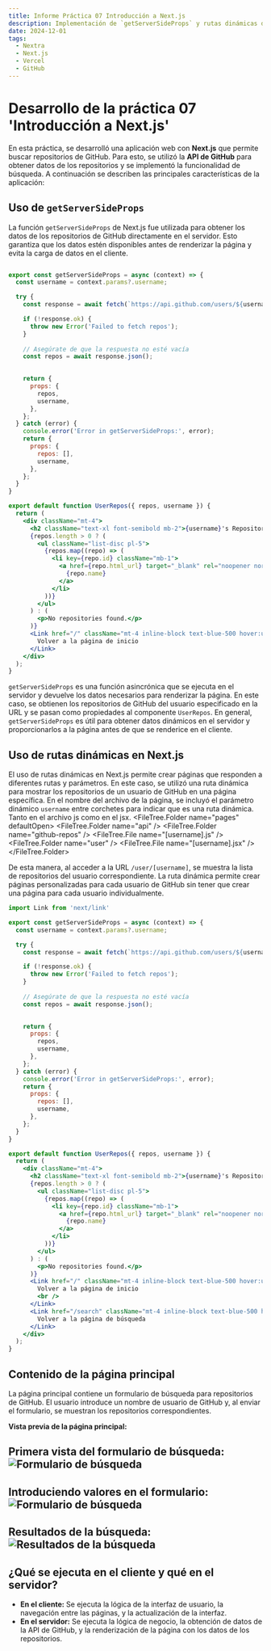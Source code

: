```yaml
---
title: Informe Práctica 07 Introducción a Next.js
description: Implementación de `getServerSideProps` y rutas dinámicas de Next.js en un buscador de repositorios de GitHub.
date: 2024-12-01
tags:
  - Nextra
  - Next.js
  - Vercel
  - GitHub
---
```



# Desarrollo de la práctica 07 'Introducción a Next.js'

En esta práctica, se desarrolló una aplicación web con **Next.js** que permite buscar repositorios de GitHub. Para esto, se utilizó la **API de GitHub** para obtener datos de los repositorios y se implementó la funcionalidad de búsqueda. A continuación se describen las principales características de la aplicación:

## Uso de `getServerSideProps`

La función `getServerSideProps` de Next.js fue utilizada para obtener los datos de los repositorios de GitHub directamente en el servidor. Esto garantiza que los datos estén disponibles antes de renderizar la página y evita la carga de datos en el cliente.

````jsx filename="CodeExtension.jsx" copy {2} showLineNumbers 

export const getServerSideProps = async (context) => {
  const username = context.params?.username;

  try {
    const response = await fetch(`https://api.github.com/users/${username}/repos`);

    if (!response.ok) {
      throw new Error('Failed to fetch repos');
    }
    
    // Asegúrate de que la respuesta no esté vacía
    const repos = await response.json();
    

    return {
      props: {
        repos,
        username,
      },
    };
  } catch (error) {
    console.error('Error in getServerSideProps:', error);
    return {
      props: {
        repos: [],
        username,
      },
    };
  }
}

export default function UserRepos({ repos, username }) {
  return (
    <div className="mt-4">
      <h2 className="text-xl font-semibold mb-2">{username}'s Repositories</h2>
      {repos.length > 0 ? (
        <ul className="list-disc pl-5">
          {repos.map((repo) => (
            <li key={repo.id} className="mb-1">
              <a href={repo.html_url} target="_blank" rel="noopener noreferrer" className="text-blue-500 hover:underline">
                {repo.name}
              </a>
            </li>
          ))}
        </ul>
      ) : (
        <p>No repositories found.</p>
      )}
      <Link href="/" className="mt-4 inline-block text-blue-500 hover:underline bg-blue-highlight">
        Volver a la página de inicio
      </Link>
    </div>
  );
}
````

`getServerSideProps` es una función asincrónica que se ejecuta en el servidor y devuelve los datos necesarios para renderizar la página. En este caso, se obtienen los repositorios de GitHub del usuario especificado en la URL y se pasan como propiedades al componente `UserRepos`.
En general, `getServerSideProps` es útil para obtener datos dinámicos en el servidor y proporcionarlos a la página antes de que se renderice en el cliente.

## Uso de rutas dinámicas en Next.js

El uso de rutas dinámicas en Next.js permite crear páginas que responden a diferentes rutas y parámetros. En este caso, se utilizó una ruta dinámica para mostrar los repositorios de un usuario de GitHub en una página específica.
En el nombre del archivo de la página, se incluyó el parámetro dinámico `username` entre corchetes para indicar que es una ruta dinámica. Tanto en el archivo js como en el jsx.
<FileTree>
    <FileTree.Folder name="pages" defaultOpen>
        <FileTree.Folder name="api" />
        <FileTree.Folder name="github-repos" />
        <FileTree.File name="[username].js" />
        <FileTree.Folder name="user" />
        <FileTree.File name="[username].jsx" />
    </FileTree.Folder>
</FileTree>

De esta manera, al acceder a la URL `/user/[username]`, se muestra la lista de repositorios del usuario correspondiente. La ruta dinámica permite crear páginas personalizadas para cada usuario de GitHub sin tener que crear una página para cada usuario individualmente.

````jsx filename="[username].jsx" copy {4} {7} {37} showLineNumbers 
import Link from 'next/link'

export const getServerSideProps = async (context) => {
  const username = context.params?.username;

  try {
    const response = await fetch(`https://api.github.com/users/${username}/repos`);

    if (!response.ok) {
      throw new Error('Failed to fetch repos');
    }
    
    // Asegúrate de que la respuesta no esté vacía
    const repos = await response.json();
    

    return {
      props: {
        repos,
        username,
      },
    };
  } catch (error) {
    console.error('Error in getServerSideProps:', error);
    return {
      props: {
        repos: [],
        username,
      },
    };
  }
}

export default function UserRepos({ repos, username }) {
  return (
    <div className="mt-4">
      <h2 className="text-xl font-semibold mb-2">{username}'s Repositories</h2>
      {repos.length > 0 ? (
        <ul className="list-disc pl-5">
          {repos.map((repo) => (
            <li key={repo.id} className="mb-1">
              <a href={repo.html_url} target="_blank" rel="noopener noreferrer" className="text-blue-500 hover:underline">
                {repo.name}
              </a>
            </li>
          ))}
        </ul>
      ) : (
        <p>No repositories found.</p>
      )}
      <Link href="/" className="mt-4 inline-block text-blue-500 hover:underline bg-blue-highlight">
        Volver a la página de inicio
        <br />
      </Link>
      <Link href="/search" className="mt-4 inline-block text-blue-500 hover:underline bg-blue-highlight">
        Volver a la página de búsqueda
      </Link>
    </div>
  );
}
````

## Contenido de la página principal

La página principal contiene un formulario de búsqueda para repositorios de GitHub. El usuario introduce un nombre de usuario de GitHub y, al enviar el formulario, se muestran los repositorios correspondientes.

**Vista previa de la página principal:**

Primera vista del formulario de búsqueda:
![Formulario de búsqueda](/images/Buscador.png)
---
Introduciendo valores en el formulario:
![Formulario de búsqueda](/images/buscadorcasiano.png)
---
Resultados de la búsqueda:
![Resultados de la búsqueda](/images/resultadobuscadorcasiano.png)
---
## ¿Qué se ejecuta en el cliente y qué en el servidor?

- **En el cliente:** Se ejecuta la lógica de la interfaz de usuario, la navegación entre las páginas, y la actualización de la interfaz.
- **En el servidor:** Se ejecuta la lógica de negocio, la obtención de datos de la API de GitHub, y la renderización de la página con los datos de los repositorios.
